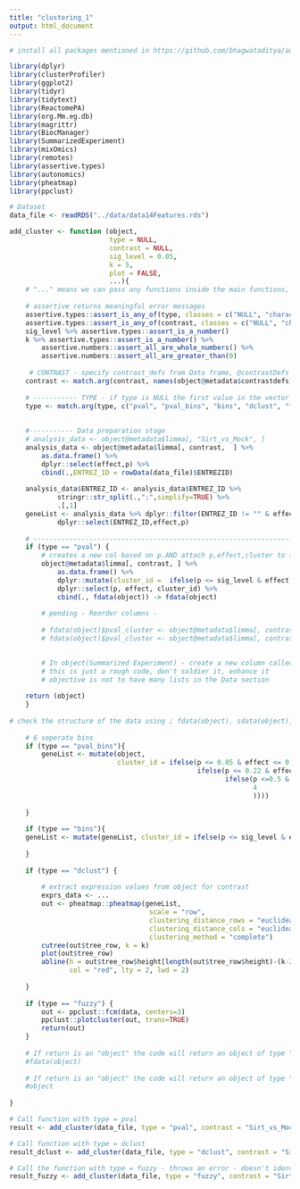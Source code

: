---
title: "clustering_1" 
output: html_document
---

```{r setup, include=FALSE}
# install all packages mentioned in https://github.com/bhagwataditya/autonomics 

library(dplyr)
library(clusterProfiler)
library(ggplot2)
library(tidyr)
library(tidytext)
library(ReactomePA)
library(org.Mm.eg.db)
library(magrittr)
library(BiocManager)
library(SummarizedExperiment)
library(mixOmics)
library(remotes)
library(assertive.types)
library(autonomics)
library(pheatmap)
library(ppclust)

```

```{r setup, include=FALSE}
# Dataset
data_file <- readRDS("../data/data14Features.rds")

```

```{r}

add_cluster <- function (object,
                         type = NULL,
                         contrast = NULL,
                         sig_level = 0.05,
                         k = 5,
                         plot = FALSE,
                         ...){
    # "..." means we can pass any functions inside the main functions, as arguments 
    
    # assertive returns meaningful error messages
    assertive.types::assert_is_any_of(type, classes = c("NULL", "character"))
    assertive.types::assert_is_any_of(contrast, classes = c("NULL", "character"))
    sig_level %>% assertive.types::assert_is_a_number() 
    k %>% assertive.types::assert_is_a_number() %>% 
        assertive.numbers::assert_all_are_whole_numbers() %>% 
        assertive.numbers::assert_all_are_greater_than(0)
    
     # CONTRAST - specify contrast_defs from Data frame, @contrastDefs  
    contrast <- match.arg(contrast, names(object@metadata$contrastdefs), several.ok = FALSE)
    
    # ----------- TYPE - if type is NULL the first value in the vector which is "pval" will be considered
    type <- match.arg(type, c("pval", "pval_bins", "bins", "dclust", "fuzzy"), several.ok = FALSE)
    
    
    #----------- Data preparation stage
    # analysis_data <- object@metadata$limma[, "Sirt_vs_Mock", ]    
    analysis_data <- object@metadata$limma[, contrast,  ] %>%
        as.data.frame() %>%
        dplyr::select(effect,p) %>%
        cbind(.,ENTREZ_ID = rowData(data_file)$ENTREZID)
    
    analysis_data$ENTREZ_ID <- analysis_data$ENTREZ_ID %>%
            stringr::str_split(.,";",simplify=TRUE) %>%	
            .[,1]
    geneList <- analysis_data %>% dplyr::filter(ENTREZ_ID != "" & effect != "") %>%
            dplyr::select(ENTREZ_ID,effect,p)
    
    # -------------------------------------------------------------------------
    if (type == "pval") {
        # creates a new col based on p.AND attach p,effect,cluster to features
        object@metadata$limma[, contrast, ] %>%
            as.data.frame() %>%
            dplyr::mutate(cluster_id =  ifelse(p <= sig_level & effect <= 0, 1,ifelse(p <= sig_level & effect >= 0, 2, 3))) %>%
            dplyr::select(p, effect, cluster_id) %>%
            cbind(., fdata(object)) -> fdata(object)
         
        # pending - Reorder columns - 
        
        # fdata(object)$pval_cluster <- object@metadata$limma[, contrast, quantity = "p"]
        # fdata(object)$pval_cluster <- object@metadata$limma[, contrast, quantity = "p"] > fdata(object) %>% View()

        
        # In object(Summarized Experiment) - create a new column called pval_cluster - values for this column should be fetched from $limma probability
        # this is just a rough code, don't soldier it, enhance it
        # objective is not to have many lists in the Data section
      
    return (object)
    }
    
# check the structure of the data using ; fdata(object), sdata(object), exprs(object)
    
    # 6 seperate bins
    if (type == "pval_bins"){
        geneList <- mutate(object, 
                           cluster_id = ifelse(p <= 0.05 & effect <= 0, 1,
                                               ifelse(p <= 0.22 & effect <= 0, 2,
                                                      ifelse(p <=0.5 & effect <= 0,3,
                                                             4
                                                             ))))
                                                                                                   
    }
    
    if (type == "bins"){
    geneList <- mutate(geneList, cluster_id = ifelse(p <= sig_level & effect <= 0, "Significant, effect < 0",ifelse(p <= sig_level & effect >= 0, "Significant, effect > 0", "insignificant")))
        
    }
    
    if (type == "dclust") {
        
        # extract expression values from object for contrast
        exprs_data <- ...
        out <- pheatmap::pheatmap(geneList,
                                   scale = "row",
                                   clustering_distance_rows = "euclidean",
                                   clustering_distance_cols = "euclidean", 
                                   clustering_method = "complete")
        cutree(out$tree_row, k = k)
        plot(out$tree_row)
        abline(h = out$tree_row$height[length(out$tree_row$height)-(k-2)], 
               col = "red", lty = 2, lwd = 2)
        
    }
 
    if (type == "fuzzy") {
        out <- ppclust::fcm(data, centers=3)
        ppclust::plotcluster(out, trans=TRUE)
        return(out)
    }  
    
    # If return is an "object" the code will return an object of type "summarized experiments"
    #fdata(object)
    
    # If return is an "object" the code will return an object of type "summarized experiments"
    #object
    
}


```

```{r}

# Call function with type = pval
result <- add_cluster(data_file, type = "pval", contrast = "Sirt_vs_Mock", sig_level = 0.05 ,k = 4, plot = FALSE)

# Call function with type = dclust
result_dclust <- add_cluster(data_file, type = "dclust", contrast = "Sirt_vs_Mock", sig_level = 0.05 ,k = 4, plot = FALSE)

# Call the function with type = fuzzy - throws an error - doesn't identify 'geneList' as a dataframe
result_fuzzy <- add_cluster(data_file, type = "fuzzy", contrast = "Sirt_vs_Mock", sig_level = 0.05 ,k = 4, plot = FALSE)

```
